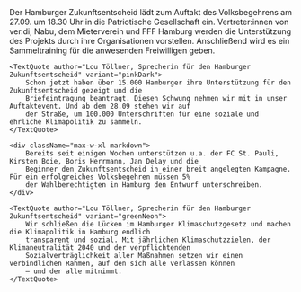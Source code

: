 
<article>
<PressReleaseHeroBlock pressRelease={pressRelease}/>

<Block>
    <div className="max-w-xl">
        Der Hamburger Zukunftsentscheid lädt zum Auftakt des Volksbegehrens am 27.09. um 18.30 Uhr in die Patriotische
        Gesellschaft ein. Vertreter:innen von ver.di, Nabu, dem Mieterverein und FFF Hamburg werden die Unterstützung
        des Projekts durch ihre Organisationen vorstellen. Anschließend wird es ein Sammeltraining für die anwesenden
        Freiwilligen geben.
    </div>

    <TextQuote author="Lou Töllner, Sprecherin für den Hamburger Zukunftsentscheid" variant="pinkDark">
        Schon jetzt haben über 15.000 Hamburger ihre Unterstützung für den Zukunftsentscheid gezeigt und die
        Briefeintragung beantragt. Diesen Schwung nehmen wir mit in unser Auftaktevent. Und ab dem 28.09 stehen wir auf
        der Straße, um 100.000 Unterschriften für eine soziale und ehrliche Klimapolitik zu sammeln.
    </TextQuote>

    <div className="max-w-xl markdown">
        Bereits seit einigen Wochen unterstützen u.a. der FC St. Pauli, Kirsten Boie, Boris Herrmann, Jan Delay und die
        Beginner den Zukunftsentscheid in einer breit angelegten Kampagne. Für ein erfolgreiches Volksbegehren müssen 5%
        der Wahlberechtigten in Hamburg den Entwurf unterschreiben.
    </div>

    <TextQuote author="Lou Töllner, Sprecherin für den Hamburger Zukunftsentscheid" variant="greenNeon">
        Wir schließen die Lücken im Hamburger Klimaschutzgesetz und machen die Klimapolitik in Hamburg endlich
        transparent und sozial. Mit jährlichen Klimaschutzzielen, der Klimaneutralität 2040 und der verpflichtenden
        Sozialverträglichkeit aller Maßnahmen setzen wir einen verbindlichen Rahmen, auf den sich alle verlassen können
        – und der alle mitnimmt.
    </TextQuote>

</Block>
</article>
